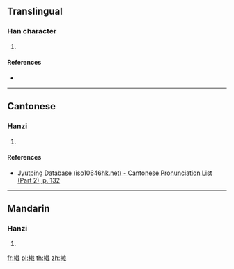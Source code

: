 {{character info/new}}
==Translingual==

===Han character===
{{Han char|rn=75|rad=木|as=12|sn=16|four=43950|canj=DJJI|ids=⿰木戟}}

# {{defn|Han|sort=木12}}

====References====
* {{Han ref|kx=0555.311|hdz=21288.141|uh=6A76|ud=27254|bh=E9C7|bd=59847}}

----

==Cantonese==

===Hanzi===
{{yue-hanzi|jyut=[[gik1]]|y=gik1}}

# {{defn|lang=yue|sort=木12}}

====References====
*[http://www.iso10646hk.net/jp/document/download.jsp Jyutping Database (iso10646hk.net) - Cantonese Pronunciation List (Part 2), p. 132]

----

==Mandarin==

===Hanzi===
{{cmn-hanzi|pin=[[jí]] ([[ji2]])|wg=chi<sup>2</sup>}}

# {{defn|lang=cmn|sort=木12}}

[[fr:橶]]
[[pl:橶]]
[[th:橶]]
[[zh:橶]]